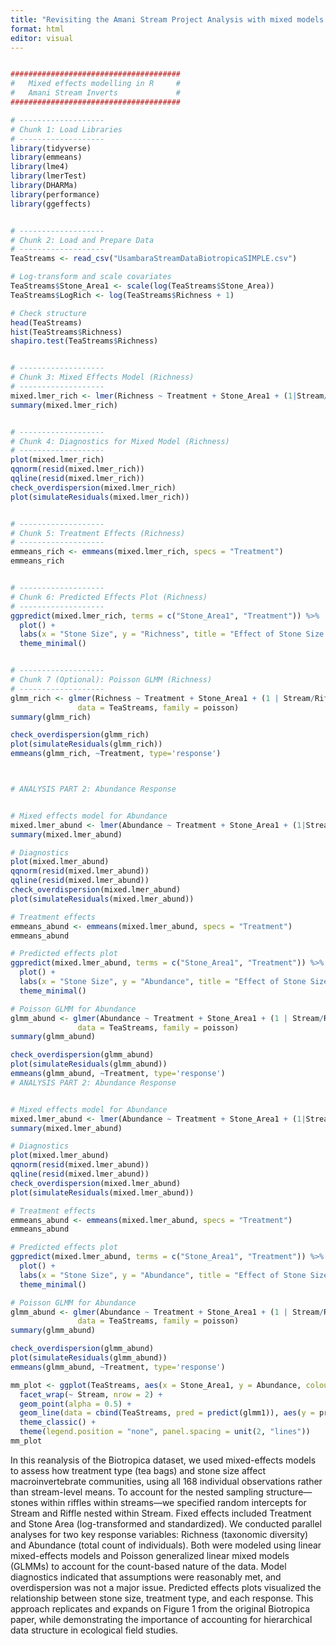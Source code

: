 ```yaml
---
title: "Revisiting the Amani Stream Project Analysis with mixed models and glmm"
format: html
editor: visual
---
```


```{}
```

```r
######################################
#   Mixed effects modelling in R     #
#   Amani Stream Inverts             #
######################################

# -------------------
# Chunk 1: Load Libraries
# -------------------
library(tidyverse)
library(emmeans)
library(lme4)
library(lmerTest)
library(DHARMa)
library(performance)
library(ggeffects)


# -------------------
# Chunk 2: Load and Prepare Data
# -------------------
TeaStreams <- read_csv("UsambaraStreamDataBiotropicaSIMPLE.csv")

# Log-transform and scale covariates
TeaStreams$Stone_Area1 <- scale(log(TeaStreams$Stone_Area))
TeaStreams$LogRich <- log(TeaStreams$Richness + 1)

# Check structure
head(TeaStreams)
hist(TeaStreams$Richness)
shapiro.test(TeaStreams$Richness)


# -------------------
# Chunk 3: Mixed Effects Model (Richness)
# -------------------
mixed.lmer_rich <- lmer(Richness ~ Treatment + Stone_Area1 + (1|Stream/Riffle), data = TeaStreams)
summary(mixed.lmer_rich)


# -------------------
# Chunk 4: Diagnostics for Mixed Model (Richness)
# -------------------
plot(mixed.lmer_rich)
qqnorm(resid(mixed.lmer_rich))
qqline(resid(mixed.lmer_rich))
check_overdispersion(mixed.lmer_rich)
plot(simulateResiduals(mixed.lmer_rich))


# -------------------
# Chunk 5: Treatment Effects (Richness)
# -------------------
emmeans_rich <- emmeans(mixed.lmer_rich, specs = "Treatment")
emmeans_rich


# -------------------
# Chunk 6: Predicted Effects Plot (Richness)
# -------------------
ggpredict(mixed.lmer_rich, terms = c("Stone_Area1", "Treatment")) %>% 
  plot() +
  labs(x = "Stone Size", y = "Richness", title = "Effect of Stone Size and Tea on Richness") + 
  theme_minimal()


# -------------------
# Chunk 7 (Optional): Poisson GLMM (Richness)
# -------------------
glmm_rich <- glmer(Richness ~ Treatment + Stone_Area1 + (1 | Stream/Riffle), 
               data = TeaStreams, family = poisson)
summary(glmm_rich)

check_overdispersion(glmm_rich)
plot(simulateResiduals(glmm_rich))
emmeans(glmm_rich, ~Treatment, type='response')



# ANALYSIS PART 2: Abundance Response


# Mixed effects model for Abundance
mixed.lmer_abund <- lmer(Abundance ~ Treatment + Stone_Area1 + (1|Stream/Riffle), data = TeaStreams)
summary(mixed.lmer_abund)

# Diagnostics
plot(mixed.lmer_abund)
qqnorm(resid(mixed.lmer_abund))
qqline(resid(mixed.lmer_abund))
check_overdispersion(mixed.lmer_abund)
plot(simulateResiduals(mixed.lmer_abund))

# Treatment effects
emmeans_abund <- emmeans(mixed.lmer_abund, specs = "Treatment")
emmeans_abund

# Predicted effects plot
ggpredict(mixed.lmer_abund, terms = c("Stone_Area1", "Treatment")) %>% 
  plot() +
  labs(x = "Stone Size", y = "Abundance", title = "Effect of Stone Size and Tea on Abundance") + 
  theme_minimal()

# Poisson GLMM for Abundance
glmm_abund <- glmer(Abundance ~ Treatment + Stone_Area1 + (1 | Stream/Riffle), 
               data = TeaStreams, family = poisson)
summary(glmm_abund)

check_overdispersion(glmm_abund)
plot(simulateResiduals(glmm_abund))
emmeans(glmm_abund, ~Treatment, type='response')
# ANALYSIS PART 2: Abundance Response


# Mixed effects model for Abundance
mixed.lmer_abund <- lmer(Abundance ~ Treatment + Stone_Area1 + (1|Stream/Riffle), data = TeaStreams)
summary(mixed.lmer_abund)

# Diagnostics
plot(mixed.lmer_abund)
qqnorm(resid(mixed.lmer_abund))
qqline(resid(mixed.lmer_abund))
check_overdispersion(mixed.lmer_abund)
plot(simulateResiduals(mixed.lmer_abund))

# Treatment effects
emmeans_abund <- emmeans(mixed.lmer_abund, specs = "Treatment")
emmeans_abund

# Predicted effects plot
ggpredict(mixed.lmer_abund, terms = c("Stone_Area1", "Treatment")) %>% 
  plot() +
  labs(x = "Stone Size", y = "Abundance", title = "Effect of Stone Size and Tea on Abundance") + 
  theme_minimal()

# Poisson GLMM for Abundance
glmm_abund <- glmer(Abundance ~ Treatment + Stone_Area1 + (1 | Stream/Riffle), 
               data = TeaStreams, family = poisson)
summary(glmm_abund)

check_overdispersion(glmm_abund)
plot(simulateResiduals(glmm_abund))
emmeans(glmm_abund, ~Treatment, type='response')

mm_plot <- ggplot(TeaStreams, aes(x = Stone_Area1, y = Abundance, colour = Riffle)) +
  facet_wrap(~ Stream, nrow = 2) +
  geom_point(alpha = 0.5) +
  geom_line(data = cbind(TeaStreams, pred = predict(glmm1)), aes(y = pred), size = 1) +
  theme_classic() +
  theme(legend.position = "none", panel.spacing = unit(2, "lines"))
mm_plot


```

In this reanalysis of the Biotropica dataset, we used mixed-effects models to assess how treatment type (tea bags) and stone size affect macroinvertebrate communities, using all 168 individual observations rather than stream-level means. To account for the nested sampling structure—stones within riffles within streams—we specified random intercepts for Stream and Riffle nested within Stream. Fixed effects included Treatment and Stone Area (log-transformed and standardized). We conducted parallel analyses for two key response variables: Richness (taxonomic diversity) and Abundance (total count of individuals). Both were modeled using linear mixed-effects models and Poisson generalized linear mixed models (GLMMs) to account for the count-based nature of the data. Model diagnostics indicated that assumptions were reasonably met, and overdispersion was not a major issue. Predicted effects plots visualized the relationship between stone size, treatment type, and each response. This approach replicates and expands on Figure 1 from the original Biotropica paper, while demonstrating the importance of accounting for hierarchical data structure in ecological field studies.
